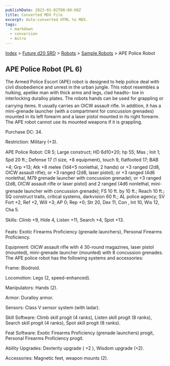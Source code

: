 ```yaml
---
publishDate: 2023-01-02T00:00:00Z
title: Converted MDX File
excerpt: Auto-converted HTML to MDX.
tags:
  - markdown
  - conversion
  - Astro
---
```


[Index](-index) > [Future d20 SRD](future-d20-srd-index) > [Robots](future-d20-srd-robots-index) > [Sample Robots](future-d20-srd-robots-sample-robots-index) > APE Police Robot

## APE Police Robot (PL 6)

The Armed Police Escort (APE) robot is designed to help police deal with civil disobedience and unrest in the urban jungle. This robot resembles a hulking, apelike man with thick arms and legs, clad headto- toe in interlocking duralloy plates. The robots hands can be used for grappling or carrying items. It usually carries an OICW assault rifle. In addition, it has a mini-grenade launcher (with a compartment for concussion grenades) mounted in its left forearm and a laser pistol mounted in its right forearm. The APE robot cannot use its mounted weapons if it is grappling.

Purchase DC: 34.

Restriction: Military (+3).

APE Police Robot: CR 5; Large construct; HD 6d10+20; hp 55; Mas ; Init 1; Spd 20 ft.; Defense 17 (1 size, +8 equipment), touch 9, flatfooted 17; BAB +4; Grp +13; Atk +8 melee (1d4+5 nonlethal, 2 hands) or +3 ranged (2d8, OICW assault rifle); or +3 ranged (2d8, laser pistol); or +3 ranged (4d6 nonlethal, M79 grenade launcher with concussion grenade); or +3 ranged (2d8, OICW assault rifle or laser pistol) and 2 ranged (4d6 nonlethal, mini-grenade launcher with concussion grenade); FS 10 ft. by 10 ft.; Reach 10 ft.; SQ construct traits, critical systems, darkvision 60 ft.; AL police agency; SV Fort +2, Ref +2, Will +3; AP 0; Rep +0; Str 20, Dex 11, Con , Int 10, Wis 12, Cha 5.

Skills: Climb +9, Hide 4, Listen +11, Search +4, Spot +13.

Feats: Exotic Firearms Proficiency (grenade launchers), Personal Firearms Proficiency.

Equipment: OICW assault rifle with 4 30-round magazines, laser pistol (mounted), mini-grenade launcher (mounted) with 8 concussion grenades. The APE police robot has the following systems and accessories:

Frame: Biodroid.

Locomotion: Legs (2, speed-enhanced).

Manipulators: Hands (2).

Armor: Duralloy armor.

Sensors: Class V sensor system (with ladar).

Skill Software: Climb skill progit (4 ranks), Listen skill progit (8 ranks), Search skill progit (4 ranks), Spot skill progit (8 ranks).

Feat Software: Exotic Firearms Proficiency (grenade launchers) progit, Personal Firearms Proficiency progit.

Ability Upgrades: Dexterity upgrade ( +2 ), Wisdom upgrade (+2).

Accessories: Magnetic feet, weapon mounts (2).
